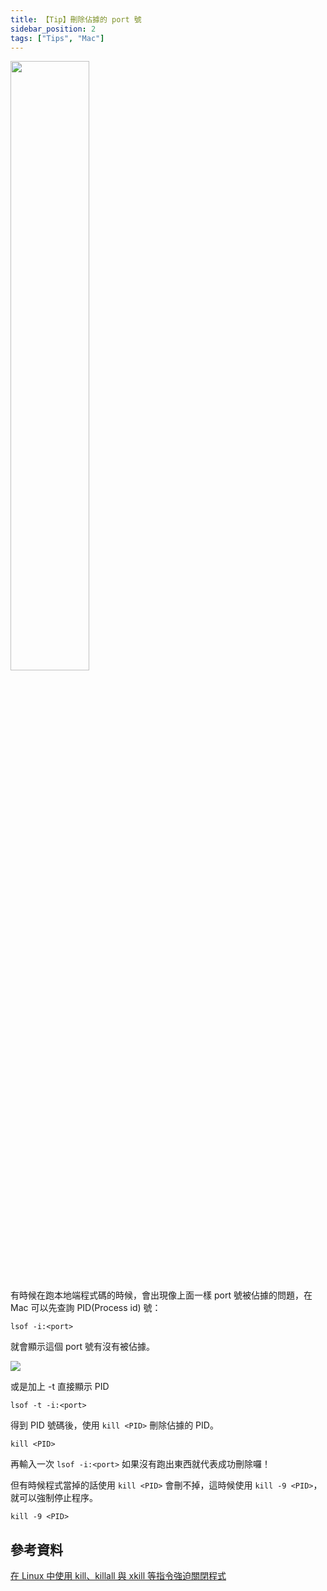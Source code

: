 ```yaml
---
title: 【Tip】刪除佔據的 port 號
sidebar_position: 2
tags: ["Tips", "Mac"]
---
```



<Img src={image_1} width='50%' />

有時候在跑本地端程式碼的時候，會出現像上面一樣 port 號被佔據的問題，在 Mac 可以先查詢 PID(Process id) 號：

```
lsof -i:<port>
```

就會顯示這個 port 號有沒有被佔據。

<Img src={image_2} />

或是加上 -t 直接顯示 PID

```
lsof -t -i:<port>
```

得到 PID 號碼後，使用 `kill <PID>` 刪除佔據的 PID。

```
kill <PID>
```

再輸入一次 `lsof -i:<port>` 如果沒有跑出東西就代表成功刪除囉！

但有時候程式當掉的話使用 `kill <PID>` 會刪不掉，這時候使用 `kill -9 <PID>`，就可以強制停止程序。

```
kill -9 <PID>
```

## 參考資料

[在 Linux 中使用 kill、killall 與 xkill 等指令強迫關閉程式](https://blog.gtwang.org/linux/linux-kill-killall-xkill/)
